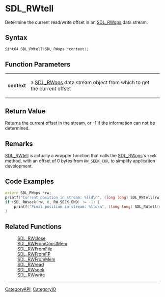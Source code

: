 = SDL_RWtell =

Determine the current read/write offset in an [[SDL_RWops]] data stream.

== Syntax ==

<syntaxhighlight lang='c'>
Sint64 SDL_RWtell(SDL_RWops *context);
</syntaxhighlight>

== Function Parameters ==

{|
|'''context'''
|a [[SDL_RWops]] data stream object from which to get the current offset
|}

== Return Value ==

Returns the current offset in the stream, or -1 if the information can not
be determined.



== Remarks ==

[[SDL_RWtell]] is actually a wrapper function that calls the
[[SDL_RWops]]'s <code>seek</code> method, with an offset of 0 bytes from
<code>RW_SEEK_CUR</code>, to simplify application development.

== Code Examples ==

<syntaxhighlight lang='c++'>
extern SDL_RWops *rw;
printf("Current position in stream: %lld\n", (long long) SDL_RWtell(rw));
if (SDL_RWseek(rw, 0, RW_SEEK_END) != -1) {
    printf("Final position in stream: %lld\n", (long long) SDL_RWtell(rw));
}
</syntaxhighlight>


== Related Functions ==

:[[SDL_RWclose]]
:[[SDL_RWFromConstMem]]
:[[SDL_RWFromFile]]
:[[SDL_RWFromFP]]
:[[SDL_RWFromMem]]
:[[SDL_RWread]]
:[[SDL_RWseek]]
:[[SDL_RWwrite]]

----
[[CategoryAPI]], [[CategoryIO]]



